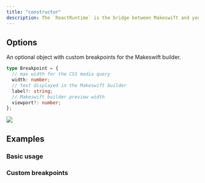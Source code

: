 ```yaml
---
title: "constructor"
description: The `ReactRuntime` is the bridge between Makeswift and your app. It tells the Makeswift builder about the schema of your components and which breakpoints to use.
---
```



## Options

<ParamField query="breakpoints" type="Record<string, Breakpoint>">
  An optional object with custom breakpoints for the Makeswift builder.

```ts
type Breakpoint = {
  // max width for the CSS media query
  width: number;
  // text displayed in the Makeswift builder
  label?: string;
  // Makeswift builder preview width
  viewport?: number;
};
```

  <Accordion title="Where are these breakpoints in the Makeswift builder?">
    <Frame>
      <img src="/images/custom-breakpoints.png" />
    </Frame>
  </Accordion>
</ParamField>

## Examples

### Basic usage

<RuntimeExample />

### Custom breakpoints

<BreakpointsExample />
